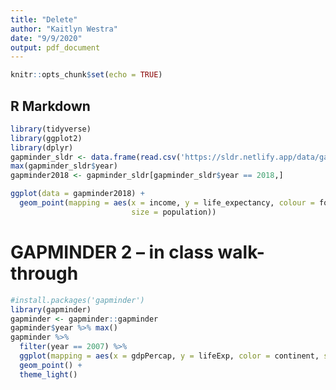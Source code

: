 ```yaml
---
title: "Delete"
author: "Kaitlyn Westra"
date: "9/9/2020"
output: pdf_document
---
```


```r
knitr::opts_chunk$set(echo = TRUE)
```

## R Markdown
```r
library(tidyverse)
library(ggplot2)
library(dplyr)
gapminder_sldr <- data.frame(read.csv('https://sldr.netlify.app/data/gapminder_clean.csv'))
max(gapminder_sldr$year)
gapminder2018 <- gapminder_sldr[gapminder_sldr$year == 2018,]
```

```r
ggplot(data = gapminder2018) +
  geom_point(mapping = aes(x = income, y = life_expectancy, colour = four_regions,
                           size = population))
```





# GAPMINDER 2 -- in class walk-through
```r
#install.packages('gapminder')
library(gapminder)
gapminder <- gapminder::gapminder
gapminder$year %>% max()
gapminder %>%
  filter(year == 2007) %>%
  ggplot(mapping = aes(x = gdpPercap, y = lifeExp, color = continent, size = pop)) +
  geom_point() + 
  theme_light()
```






